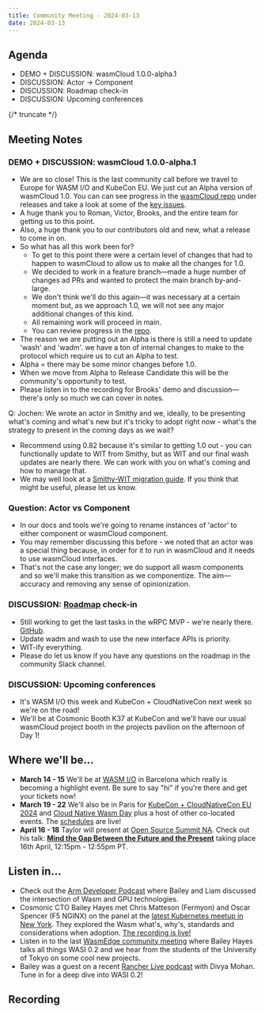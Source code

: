 ```yaml
---
title: Community Meeting - 2024-03-13
date: 2024-03-13
---
```


## Agenda

- DEMO + DISCUSSION: wasmCloud 1.0.0-alpha.1
- DISCUSSION: Actor -> Component
- DISCUSSION: Roadmap check-in
- DISCUSSION: Upcoming conferences

{/* truncate */}

## Meeting Notes

### DEMO + DISCUSSION: wasmCloud 1.0.0-alpha.1

- We are so close! This is the last community call before we travel to Europe for WASM I/O and KubeCon EU. We just cut an Alpha version of wasmCloud 1.0. You can can see progress in the [wasmCloud repo](https://github.com/wasmCloud/wasmCloud/issues) under releases and take a look at some of the [key issues](https://github.com/wasmCloud/wasmCloud/pull/1636).
- A huge thank you to Roman, Victor, Brooks, and the entire team for getting us to this point.
- Also, a huge thank you to our contributors old and new, what a release to come in on.
- So what has all this work been for?
  - To get to this point there were a certain level of changes that had to happen to wasmCloud to allow us to make all the changes for 1.0.
  - We decided to work in a feature branch—made a huge number of changes ad PRs and wanted to protect the main branch by-and-large.
  - We don't think we'll do this again—it was necessary at a certain moment but, as we approach 1.0, we will not see any major additional changes of this kind.
  - All remaining work will proceed in main.
  - You can review progress in the [repo](https://github.com/wasmCloud/wasmCloud/issues).
- The reason we are putting out an Alpha is there is still a need to update 'wash' and 'wadm'. we have a ton of internal changes to make to the protocol which require us to cut an Alpha to test.
- Alpha = there may be some minor changes before 1.0.
- When we move from Alpha to Release Candidate this will be the community's opportunity to test.
- Please listen in to the recording for Brooks' demo and discussion—there's only so much we can cover in notes.

Q: Jochen: We wrote an actor in Smithy and we, ideally, to be presenting what's coming and what's new but it's tricky to adopt right now - what's the strategy to present in the coming days as we wait?

- Recommend using 0.82 because it's similar to getting 1.0 out - you can functionally update to WIT from Smithy, but as WIT and our final wash updates are nearly there. We can work with you on what's coming and how to manage that.
- We may well look at a [Smithy-WIT migration guide](https://wasmcloud.com/docs/0.82/concepts/interface-driven-development#compare-wit-vs-smithy). If you think that might be useful, please let us know.

### Question: Actor vs Component

- In our docs and tools we're going to rename instances of 'actor' to either component or wasmCloud component.
- You may remember discussing this before - we noted that an actor was a special thing because, in order for it to run in wasmCloud and it needs to use wasmCloud interfaces.
- That's not the case any longer; we do support all wasm components and so we'll make this transition as we componentize. The aim—accuracy and removing any sense of opinionization.

### DISCUSSION: [Roadmap](https://wasmcloud.com/docs/roadmap) check-in

- Still working to get the last tasks in the wRPC MVP - we're nearly there. [GitHub](https://github.com/orgs/wasmCloud/projects/7/views/8).
- Update wadm and wash to use the new interface APIs is priority.
- WIT-ify everything.
- Please do let us know if you have any questions on the roadmap in the community Slack channel.

### DISCUSSION: Upcoming conferences

- It's WASM I/O this week and KubeCon + CloudNativeCon next week so we're on the road!
- We'll be at Cosmonic Booth K37 at KubeCon and we'll have our usual wasmCloud project booth in the projects pavilion on the afternoon of Day 1!

## Where we'll be…

- **March 14 - 15** We'll be at [WASM I/O](https://2024.wasmio.tech/) in Barcelona which really is becoming a highlight event. Be sure to say "hi" if you're there and get your tickets now!
- **March 19 - 22** We'll also be in Paris for [KubeCon + CloudNativeCon EU 2024](https://events.linuxfoundation.org/kubecon-cloudnativecon-europe/) and [Cloud Native Wasm Day](https://events.linuxfoundation.org/kubecon-cloudnativecon-europe/co-located-events/cloud-native-wasm-day/) plus a host of other co-located events. The [schedules](https://events.linuxfoundation.org/kubecon-cloudnativecon-europe/program/schedule/) are live!
- **April 16 - 18** Taylor will present at [Open Source Summit NA](https://events.linuxfoundation.org/open-source-summit-north-america/). Check out his talk: **[Mind the Gap Between the Future and the Present](https://ossna2024.sched.com/#)** taking place 16th April, 12:15pm - 12:55pm PT.

## Listen in…

- Check out the [Arm Developer Podcast](https://www.youtube.com/watch?v=iDTHXGuqXAI) where Bailey and Liam discussed the intersection of Wasm and GPU technologies.
- Cosmonic CTO Bailey Hayes met Chris Matteson (Fermyon) and Oscar Spencer (F5 NGINX) on the panel at the [latest Kubernetes meetup in New York](https://www.meetup.com/new-york-kubernetes-meetup/events/297886914/). They explored the Wasm what's, why's, standards and considerations when adoption. [The recording is live!](https://youtu.be/ThcQNR-aVvI)
- Listen in to the last [WasmEdge community meeting](https://youtu.be/ttiE7g2Ojuk) where Bailey Hayes talks all things WASI 0.2 and we hear from the students of the University of Tokyo on some cool new projects.
- Bailey was a guest on a recent [Rancher Live podcast](https://www.youtube.com/watch?v=SPdzvL59tIA) with Divya Mohan. Tune in for a deep dive into WASI 0.2!

## Recording

<YouTube url="https://www.youtube.com/watch?v=4qck8fgM51c" />
